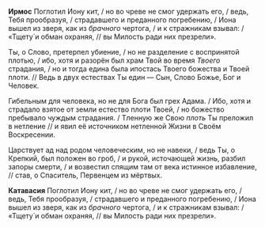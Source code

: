 **Ирмос** Поглотил Иону кит, / но во чреве не смог удержать его, / ведь, Тебя прообразуя, / страдавшего и преданного погребению, / Иона вышел из зверя, как из *брачного* чертога, / и к стражникам взывал: / «Тщету́ и обман охраняя, // вы Милость ради них презрели».

Ты, о Слово, претерпел убиение, / но не разделение с воспринятой плотью, / ибо, хотя и разорён был храм Твой во время *Твоего* страдания, / но и тогда едина была ипостась Твоего божества и Твоей плоти. // Ведь в двух естествах Ты един — Сын, Слово Божье, Бог и Человек.

Гибельным для человека, но не для Бога был грех Адама. / Ибо, хотя и страдало взятое от земли естество плоти Твоей, / но божество пребывало чуждым страдания. / Тленную же Свою *плоть* Ты преложил в нетление // и явил её источником нетленной Жизни в Своём Воскресении.

Царствует ад над родом человеческим, но не навеки, / ведь Ты, о Крепкий, был положен во гроб, / и рукой, источающей жизнь, разбил запоры смерти, / и возвестил спящим там от века истинное избавление, // став, о Спаситель, Первенцем из мёртвых.

**Катавасия** Поглотил Иону кит, / но во чреве не смог удержать его, / ведь, Тебя прообразуя, / страдавшего и преданного погребению, / Иона вышел из зверя, как из *брачного* чертога, / и к стражникам взывал: / «Тщету́ и обман охраняя, // вы Милость ради них презрели».
